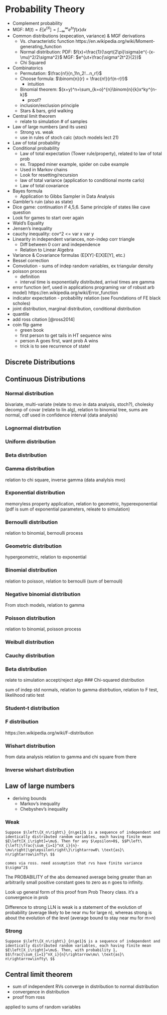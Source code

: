 # Probability Theory {#prob}

- Complement probability
- MGF: $M(t)=E[e^{tX}]=\int_{-\infty}^{\infty}e^{tx}f(x)dx$
- Common distributions (expecation, variance) & MGF derivations
  - Vs. characteristic function https://en.wikipedia.org/wiki/Moment-generating_function
  - Normal distribution: PDF: $f(x)=\frac{1}{\sqrt{2\pi}\sigma}e^{-(x-\mu)^2/2\sigma^2}$ MGF: $e^{ut+\frac{\sigma^2t^2}{2}}$ 
  - Chi Squared 
- Combinatorics
  - Permutation: $\frac{n!}{n_1!n_2!...n_r!}$
  - Choose formula: $\binom{n}{r} = \frac{n!}{r!(n-r)!}$
    - intuition
  - Binomial theorem: $(x+y)^n=\sum_{k=o}^{n}\binom{n}{k}x^ky^{n-k}$
    - proof?
  - inclusion/exclusion principle
  - Stars & bars, grid walking
- Central limit theorem
  - relate to simulation # of samples
- Law of large numbers (and its uses)
  - Strong vs. weak
  - use in rules of stoch calc (stoch models lect 21)
- Law of total probability
- Conditional probability
  - Law of total expectation (Tower rule/property), related to law of total prob
  - ex. Trapped miner example, spider on cube example
  - Used in Markov chains
  - Look for resetting/recursion
  - law of total variance (application to conditional monte carlo)
  - Law of total covariance
- Bayes formula
  - Application to Gibbs Sampler in Data Analysis
- Gambler’s ruin (also as state)
- Dice game: continuation if 4,5,6. Same principle of states like cave question
- Look for games to start over again
- Wald’s Equality
- Jensen's inequality
- cauchy inequality: cov^2 <= var x var y
- Linearity in independent variances, non-indep corr triangle
  - Diff between 0 corr and independence
  - Relation to Linear Algebra
- Variance & Covariance formulas (E[XY]-E[X]E[Y], etc.)
- Bessel correction
- Convolution - sums of indep random variables, ex triangular density
- poisson process
  - definition
  - interval time is exponentially distributed, arrival times are gamma
- error function (erf, used in applications programing var of robust arb model) https://en.wikipedia.org/wiki/Error_function
- indicator expectation - probability relation (see Foundations of FE black scholes)
- joint distribution, marginal distribution, conditional distribution
- quantile
- add ross citation
[@ross2014]
- coin flip game
  - green book
  - first person to get tails in HT sequence wins
  - person A goes first, want prob A wins
  - trick is to see recurrence of state!


## Discrete Distributions {#prob-discrete-dist}

## Continuous Distributions {#prob-continuous-dist}

### Normal distribution {#prob-continuous-dist-normal}
bivariate, multi-variate (relate to mvo in data analysis, stoch?), cholesky decomp of covar (relate to lin alg), relation to binomial tree, sums are normal, cdf used in confidence interval (data analysis)

### Lognormal distrbution

### Uniform distribution 

### Beta distribution 

### Gamma distribution
relation to chi square, inverse gamma (data analylsis mvo)

### Exponential distribution
memoryless property application, relation to geometric, hyperexponential (pdf is sum of exponential parameters, releate to simulation)

### Bernoulli distribution
relation to binomial, bernoulli process

### Geometric distribution
hypergeometric, relation to exponential

### Binomial distribution
relation to poisson, relation to bernoulli (sum of bernouli)

### Negative binomial distribution
From stoch models, relation to gamma

### Poisson distribution
relation to binomial, poisson process

### Weibull distribution
### Cauchy distribution
### Beta distribution
relate to simulation accept/reject algo
### Chi-squared distribution 

sum of indep std normals, relation to gamma distrbution, relation to F test, likelihood ratio test

### Student-t distribution 


### F distribution

https://en.wikipedia.org/wiki/F-distribution


### Wishart distribution 

from data analysis
relation to gamma and chi square from there

### Inverse wishart distribution

## Law of large numbers {#prob-lln}

- deriving bounds
  - Markov's inequality
  - Chebyshev's inequality

### Weak {#prob-lln-weak}

```theorem
Suppose $\left\{X_n\right\}_{n\ge1}$ is a sequence of independent and identically distributed random variables, each having finite mean $E\left[X_i\right]=\mu$. Then for any $\epsilon>0$, $$P\left\{\left|\frac{\sum_{i=1}^nX_i}{n}-\mu\right|\ge\epsilon\right\}\rightarrow0\ \text{as}\ n\rightarrow\infty\ $$
```

```proof
comes via ross. need assumption that rvs have finite variance $\sigma^2$
```

The PROBABILITY of the abs demeaned average being greater than an arbitrarily small positive constant goes to zero as n goes to infinity. 

Look up general form of this proof from Prob Theory class. it's  a convergence in prob

Difference to strong LLN is weak is a statement of the evolution of probability (average likely to be near mu for large n), whereas strong is about the evolution of the level (average bound to stay near mu for m>n)

### Strong {#prob-lln-strong}

```theorem
Suppose $\left\{X_n\right\}_{n\ge1}$ is a sequence of independent and identically distributed random variables, each having finite mean $E\left[X_i\right]=\mu$. Then, with probability 1, $$\frac{\sum_{i=1}^nX_i}{n}\rightarrow\mu\ \text{as}\ n\rightarrow\infty\ $$
```



## Central limit theorem {#prob-clt}

- sum of independent RVs converge in distribution to normal distribution
- convergence in distribution
- proof from ross

applied to sums of random variables
